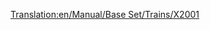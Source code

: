 [[Translation:en/Manual/Base Set/Trains/X2001]]
{{it/Manuale/Set base/Treni/StatLocomotive|Image=[[File:en/Manual/Base Set/Trains/X2001.png]]
|Name='X2001'
|Cost=€ 121.874
|Speed=305 km/h (190 mph)
|Weight=95 t
|Power=9.125 hp (6.618 kW)
|Annual=€ 6.468
|Designed=1998
|Lifespan=20
|Capacity=N/A
|Description=Questa locomotiva è la prima [[it/Manuale/Ferrovia monorotaia|monorotaia]] disponibile. È molto più potente e veloce della migliore locomotiva elettrica, l'[[it/Manuale/Set base/Treni/AsiaStar]]. Combina due potenti motrici in un treno per raggiungere la massima velocità con treni lunghi.
|Real-life=Probabilmente una versione del treno svedese [https://www.wikipedia.org/wiki/SJ_2000 X2000] (tecnicamente conosciuto come X2 dato che X2000 è un marchio - http://www.lococarriage.org.uk/x2000.html racconta (in inglese) la storia completa dell'X2000 - il treno per l'anno 2000!
}}